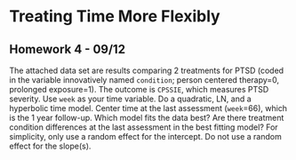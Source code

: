 # Treating Time More Flexibly


## Homework 4 - 09/12

The attached data set are results comparing 2 treatments for PTSD (coded in the variable innovatively named `condition`; person centered therapy=0, prolonged exposure=1). The outcome is `CPSSIE`, which measures PTSD severity. Use `week` as your time variable. Do a quadratic, LN, and a hyperbolic time model. Center time at the last assessment (`week`=66), which is the 1 year follow-up. Which model fits the data best? Are there treatment condition differences at the last assessment in the best fitting model? For simplicity, only use a random effect for the intercept. Do not use a random effect for the slope(s).